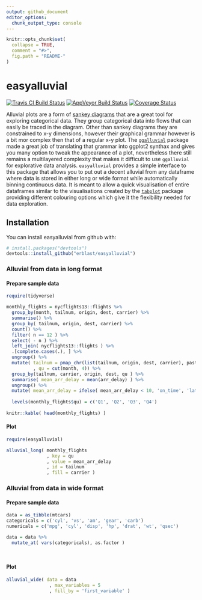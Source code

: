```yaml
---
output: github_document
editor_options: 
  chunk_output_type: console
---
```


<!-- README.md is generated from README.Rmd. Please edit that file -->

```r
knitr::opts_chunk$set(
  collapse = TRUE,
  comment = "#>",
  fig.path = "README-"
)
```

# easyalluvial

[![Travis CI Build Status](https://travis-ci.org/erblast/easyalluvial.svg?branch=master)](https://travis-ci.org/erblast/easyalluvial)
[![AppVeyor Build Status](https://ci.appveyor.com/api/projects/status/github/erblast/easyalluvial?branch=master&svg=true)](https://ci.appveyor.com/project/erblast/easyalluvial)
[![Coverage Status](https://img.shields.io/codecov/c/github/erblast/easyalluvial/master.svg)](https://codecov.io/github/erblast/easyalluvial?branch=master)


Alluvial plots are a form of [sankey diagrams](https://en.wikipedia.org/wiki/Sankey_diagram) that are a great tool for exploring categorical
data. They group categorical data into flows that can easily be traced in the diagram. Other than sankey diagrams they are constrained to x-y dimensions, however their graphical grammar however is a bit mor complex then that of a regular x-y plot. The [`ggalluvial`](http://corybrunson.github.io/ggalluvial/)
package made a great job of translating that grammar into ggplot2 synthax and gives you many option
to tweak the appearance of a plot, nevertheless  there still remains a multilayered complexity that
makes it difficult to use `ggalluvial` for explorative data analysis. `easyalluvial` provides a simple
interface to this package that allows you to put out a decent alluvial from any dataframe where
data is stored in either long or wide format while automatically binning continuous data. It is meant to allow 
a quick visualisation of entire dataframes similar to the visualisations created by the [`tabplot`](https://github.com/mtennekes/tabplot) package 
providing different colouring options which give it the flexibility needed for data exploration.
    
## Installation

You can install easyalluvial from github with:

```r
# install.packages("devtools")
devtools::install_github("erblast/easyalluvial")
```

### Alluvial from data in long format

#### Prepare sample data

```r

require(tidyverse)

monthly_flights = nycflights13::flights %>%
  group_by(month, tailnum, origin, dest, carrier) %>%
  summarise() %>%
  group_by( tailnum, origin, dest, carrier) %>%
  count() %>%
  filter( n == 12 ) %>%
  select( - n ) %>%
  left_join( nycflights13::flights ) %>%
  .[complete.cases(.), ] %>%
  ungroup() %>%
  mutate( tailnum = pmap_chr(list(tailnum, origin, dest, carrier), paste )
          , qu = cut(month, 4)) %>%
  group_by(tailnum, carrier, origin, dest, qu ) %>%
  summarise( mean_arr_delay = mean(arr_delay) ) %>%
  ungroup() %>%
  mutate( mean_arr_delay = ifelse( mean_arr_delay < 10, 'on_time', 'late' ) )
  
  levels(monthly_flights$qu) = c('Q1', 'Q2', 'Q3', 'Q4')
  
knitr::kable( head(monthly_flights) )
```

#### Plot 
 
```r

require(easyalluvial)

alluvial_long( monthly_flights
               , key = qu
               , value = mean_arr_delay
               , id = tailnum
               , fill = carrier )

```


### Alluvial from data in wide format

#### Prepare sample data

```r

data = as_tibble(mtcars)
categoricals = c('cyl', 'vs', 'am', 'gear', 'carb')
numericals = c('mpg', 'cyl', 'disp', 'hp', 'drat', 'wt', 'qsec')

data = data %>%
  mutate_at( vars(categoricals), as.factor )




```

#### Plot

```r

alluvial_wide( data = data
                , max_variables = 5
                , fill_by = 'first_variable' )

```


